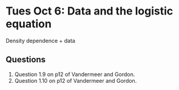 # Tues Oct 6: Data and the logistic equation

Density dependence + data

## Questions
1. Question 1.9 on p12 of Vandermeer and Gordon.
2. Question 1.10 on p12 of Vandermeer and Gordon.
